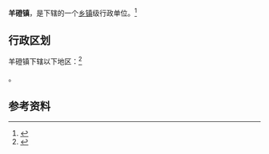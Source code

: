 {{中国乡级行政区|52/03/22/108/000}}

'''羊磴镇'''，是{{PRC admin/fullname|52/03/22/108/000|3}}下辖的一个[[乡镇|乡镇]]级行政单位。<ref>{{PRC admin/ref sgc|{{PRC admin/parent|52/03/22/108/000}}}}</ref>

== 行政区划 ==

羊磴镇下辖以下地区：<ref>{{PRC admin/ref sgc|52/03/22/108/000}}</ref>

{{PRC admin/children|52/03/22/108/000}}。

== 参考资料 ==

{{reflist}}

{{行政区划小作品}}
{{PRC admin/navcat|52/03/22/108/000}}